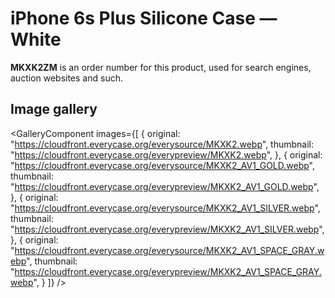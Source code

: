 
# iPhone 6s Plus Silicone Case — White

<Callout type='info' emoji='👉🏻'>**MKXK2ZM** is an order number for this product, used for search engines, auction websites and such.</Callout>

## Image gallery

<GalleryComponent
    images={[
      {
        original: "https://cloudfront.everycase.org/everysource/MKXK2.webp",
        thumbnail: "https://cloudfront.everycase.org/everypreview/MKXK2.webp",
      },
      {
        original: "https://cloudfront.everycase.org/everysource/MKXK2_AV1_GOLD.webp",
        thumbnail: "https://cloudfront.everycase.org/everypreview/MKXK2_AV1_GOLD.webp",
      },
      {
        original: "https://cloudfront.everycase.org/everysource/MKXK2_AV1_SILVER.webp",
        thumbnail: "https://cloudfront.everycase.org/everypreview/MKXK2_AV1_SILVER.webp",
      },
      {
        original: "https://cloudfront.everycase.org/everysource/MKXK2_AV1_SPACE_GRAY.webp",
        thumbnail: "https://cloudfront.everycase.org/everypreview/MKXK2_AV1_SPACE_GRAY.webp",
      }
    ]}
  />

